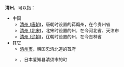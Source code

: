 '''清州'''，可以指：
*中国
**[[清州_(唐朝)|清州 (唐朝)]]，唐朝时设置的羁縻州，在今贵州省
**[[清州_(北宋)|清州 (北宋)]]，北宋时设置的州，在今河北省、天津市
**[[清州_(辽朝)|清州 (辽朝)]]，辽朝时设置的州，在今吉林省
*其它
**[[清州市|清州市]]，韩国忠清北道的首府
**{{link-ja|清洲町|清洲町}}，日本爱知县清须市的町

{{Disambig|Q|cat=二字中国州名消歧义}}